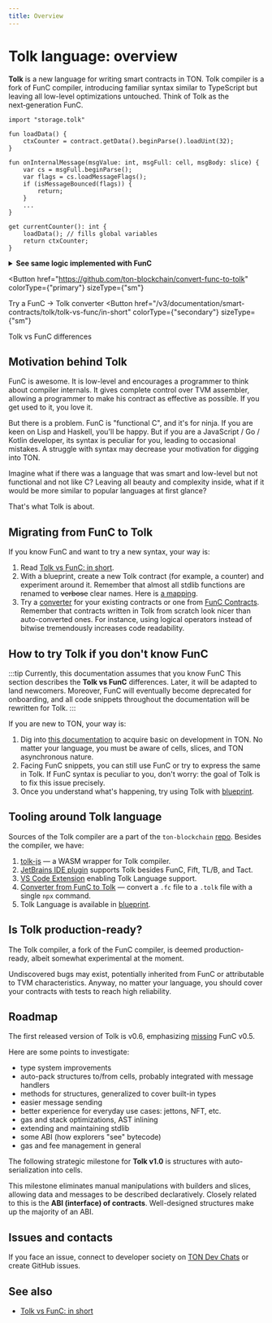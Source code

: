 ```yaml
---
title: Overview
---
```



# Tolk language: overview

**Tolk** is a new language for writing smart contracts in TON.
Tolk compiler is a fork of FunC compiler, introducing familiar syntax similar to TypeScript
but leaving all low-level optimizations untouched. Think of Tolk as the next‑generation FunC.

```tolk
import "storage.tolk"

fun loadData() {
    ctxCounter = contract.getData().beginParse().loadUint(32);
}

fun onInternalMessage(msgValue: int, msgFull: cell, msgBody: slice) {
    var cs = msgFull.beginParse();
    var flags = cs.loadMessageFlags();
    if (isMessageBounced(flags)) {
        return;
    }
    ...
}

get currentCounter(): int {
    loadData(); // fills global variables
    return ctxCounter;
}
```

<details>
  <summary><b>See same logic implemented with FunC</b></summary>

```func
#include "storage.fc";

() load_data() impure {
  slice cs = get_data().begin_parse();
  ctx_counter = cs~load_uint(32);
}

() recv_internal(int msg_value, cell msg_full, slice msg_body) impure {
  slice cs = msg_full.begin_parse();
  int flags = cs.load_uint(4);
  if (flags & 1) {
    return ();
  }
  ...
}

int currentCounter() method_id {
  load_data(); ;; fills global variables
  return ctx_counter;
}
```

</details>

<Button
  href="https://github.com/ton-blockchain/convert-func-to-tolk"
  colorType={"primary"}
  sizeType={"sm"}
>
  Try a FunC → Tolk converter
</Button>
<Button
  href="/v3/documentation/smart-contracts/tolk/tolk-vs-func/in-short"
  colorType={"secondary"}
  sizeType={"sm"}
>
  Tolk vs FunC differences
</Button>
<div style={{ height: "2em" }}></div>

## Motivation behind Tolk

FunC is awesome.
It is low-level and encourages a programmer to think about compiler internals.
It gives complete control over TVM assembler, allowing a programmer to make his contract as effective as possible.
If you get used to it, you love it.

But there is a problem.
FunC is "functional C", and it's for ninja.
If you are keen on Lisp and Haskell, you'll be happy.
But if you are a JavaScript / Go / Kotlin developer, its syntax is peculiar for you, leading to occasional mistakes.
A struggle with syntax may decrease your motivation for digging into TON.

Imagine what if there was a language that was smart and low-level but not functional and not like C?
Leaving all beauty and complexity inside, what if it would be more similar to popular languages at first glance?

That's what Tolk is about.

## Migrating from FunC to Tolk

If you know FunC and want to try a new syntax, your way is:

1. Read [Tolk vs FunC: in short](/v3/documentation/smart-contracts/tolk/tolk-vs-func/in-short).
2. With a blueprint, create a new Tolk contract (for example, a counter) and experiment around it. Remember that almost all stdlib functions are renamed to ~~verbose~~ clear names. Here is [a mapping](/v3/documentation/smart-contracts/tolk/tolk-vs-func/stdlib).
3. Try a [converter](https://github.com/ton-blockchain/convert-func-to-tolk) for your existing contracts or one from [FunC Contracts](/v3/documentation/smart-contracts/contracts-specs/examples). Remember that contracts written in Tolk from scratch look nicer than auto-converted ones. For instance, using logical operators instead of bitwise tremendously increases code readability.

## How to try Tolk if you don't know FunC

:::tip Currently, this documentation assumes that you know FunC
This section describes the **Tolk vs FunC** differences.
Later, it will be adapted to land newcomers. Moreover, FunC will eventually become deprecated for onboarding,
and all code snippets throughout the documentation will be rewritten for Tolk.
:::

If you are new to TON, your way is:

1. Dig into [this documentation](/v3/documentation/smart-contracts/overview) to acquire basic on development in TON. No matter your language, you must be aware of cells, slices, and TON asynchronous nature.
2. Facing FunC snippets, you can still use FunC or try to express the same in Tolk. If FunC syntax is peculiar to you, don't worry: the goal of Tolk is to fix this issue precisely.
3. Once you understand what's happening, try using Tolk with [blueprint](https://github.com/ton-org/blueprint).

## Tooling around Tolk language

Sources of the Tolk compiler are a part of the `ton-blockchain` [repo](https://github.com/ton-blockchain/ton).
Besides the compiler, we have:

1. [tolk-js](https://github.com/ton-blockchain/tolk-js) — a WASM wrapper for Tolk compiler.
2. [JetBrains IDE plugin](https://github.com/ton-blockchain/intellij-ton) supports Tolk besides FunC, Fift, TL/B, and Tact.
3. [VS Code Extension](https://github.com/ton-blockchain/tolk-vscode) enabling Tolk Language support.
4. [Converter from FunC to Tolk](https://github.com/ton-blockchain/convert-func-to-tolk) — convert a `.fc` file to a `.tolk` file with a single `npx` command.
5. Tolk Language is available in [blueprint](https://github.com/ton-org/blueprint).

## Is Tolk production-ready?

The Tolk compiler, a fork of the FunC compiler, is deemed production-ready, albeit somewhat experimental at the moment.

Undiscovered bugs may exist, potentially inherited from FunC or attributable to TVM characteristics.
Anyway, no matter your language, you should cover your contracts with tests to reach high reliability.

## Roadmap

The first released version of Tolk is v0.6, emphasizing [missing](/v3/documentation/smart-contracts/tolk/changelog#how-tolk-was-born) FunC v0.5.

Here are some points to investigate:

- type system improvements
- auto-pack structures to/from cells, probably integrated with message handlers
- methods for structures, generalized to cover built-in types
- easier message sending
- better experience for everyday use cases: jettons, NFT, etc.
- gas and stack optimizations, AST inlining
- extending and maintaining stdlib
- some ABI (how explorers "see" bytecode)
- gas and fee management in general

The following strategic milestone for **Tolk v1.0** is structures with auto-serialization into cells.

This milestone eliminates manual manipulations with builders and slices, allowing data and messages to be described declaratively.
Closely related to this is the **ABI (interface) of contracts**.
Well-designed structures make up the majority of an ABI.

## Issues and contacts

If you face an issue, connect to developer society on [TON Dev Chats](https://t.me/addlist/1r5Vcb8eljk5Yzcy) or create GitHub issues.

## See also

- [Tolk vs FunC: in short](/v3/documentation/smart-contracts/tolk/tolk-vs-func/in-short)

<Feedback />
